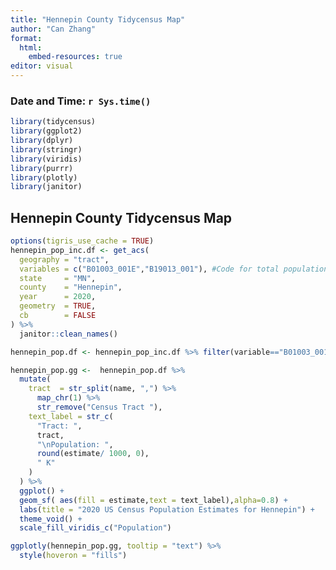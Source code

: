 ---
title: "Hennepin County Tidycensus Map"
author: "Can Zhang"
format: 
  html:
    embed-resources: true
editor: visual
---
### Date and Time: `r Sys.time()`
```{r setup, include=FALSE, message = FALSE}

library(tidycensus)
library(ggplot2)
library(dplyr)
library(stringr)
library(viridis)
library(purrr)
library(plotly)
library(janitor)
```

## **Hennepin County Tidycensus Map**

```{r message = FALSE}
options(tigris_use_cache = TRUE)
hennepin_pop_inc.df <- get_acs(
  geography = "tract",
  variables = c("B01003_001E","B19013_001"), #Code for total population and median income
  state     = "MN",
  county    = "Hennepin",
  year      = 2020,
  geometry  = TRUE,
  cb        = FALSE
) %>%
  janitor::clean_names() 

hennepin_pop.df <- hennepin_pop_inc.df %>% filter(variable=="B01003_001")

hennepin_pop.gg <-  hennepin_pop.df %>%
  mutate(
    tract  = str_split(name, ",") %>%
      map_chr(1) %>%
      str_remove("Census Tract "),
    text_label = str_c(
      "Tract: ",
      tract,
      "\nPopulation: ",
      round(estimate/ 1000, 0), 
      " K"
    )
  ) %>%
  ggplot() + 
  geom_sf( aes(fill = estimate,text = text_label),alpha=0.8) + 
  labs(title = "2020 US Census Population Estimates for Hennepin") + 
  theme_void() + 
  scale_fill_viridis_c("Population")

ggplotly(hennepin_pop.gg, tooltip = "text") %>%
  style(hoveron = "fills")
```
